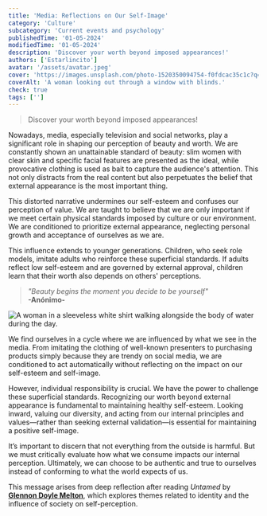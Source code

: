 ```yaml
---
title: 'Media: Reflections on Our Self-Image'
category: 'Culture'
subcategory: 'Current events and psychology'
publishedTime: '01-05-2024'
modifiedTime: '01-05-2024'
description: 'Discover your worth beyond imposed appearances!'
authors: ['Estarlincito']
avatar: '/assets/avatar.jpeg'
cover: 'https://images.unsplash.com/photo-1520350094754-f0fdcac35c1c?q=80&w=2940&auto=format&fit=crop&ixlib=rb-4.0.3&ixid=M3wxMjA3fDB8MHxwaG90by1wYWdlfHx8fGVufDB8fHx8fA%3D%3D'
coverAlt: 'A woman looking out through a window with blinds.'
check: true
tags: ['']
---
```


<Introduction>

> Discover your worth beyond imposed appearances!

</Introduction>

<Contents>

Nowadays, media, especially television and social networks, play a significant role in shaping our perception of beauty and worth. We are constantly shown an unattainable standard of beauty: slim women with clear skin and specific facial features are presented as the ideal, while provocative clothing is used as bait to capture the audience's attention. This not only distracts from the real content but also perpetuates the belief that external appearance is the most important thing.

This distorted narrative undermines our self-esteem and confuses our perception of value. We are taught to believe that we are only important if we meet certain physical standards imposed by culture or our environment. We are conditioned to prioritize external appearance, neglecting personal growth and acceptance of ourselves as we are.

This influence extends to younger generations. Children, who seek role models, imitate adults who reinforce these superficial standards. If adults reflect low self-esteem and are governed by external approval, children learn that their worth also depends on others' perceptions.

> _&quot;Beauty begins the moment you decide to be yourself&quot;_ <br/> **-Anónimo-**

<Image
  alt='A woman in a sleeveless white shirt walking alongside the body of water during the day.'
  src='https://images.unsplash.com/photo-1500324335648-313a604a56c7?q=80&w=2940&auto=format&fit=crop&ixlib=rb-4.0.3&ixid=M3wxMjA3fDB8MHxwaG90by1wYWdlfHx8fGVufDB8fHx8fA%3D%3D'
/>

We find ourselves in a cycle where we are influenced by what we see in the media. From imitating the clothing of well-known presenters to purchasing products simply because they are trendy on social media, we are conditioned to act automatically without reflecting on the impact on our self-esteem and self-image.

However, individual responsibility is crucial. We have the power to challenge these superficial standards. Recognizing our worth beyond external appearance is fundamental to maintaining healthy self-esteem. Looking inward, valuing our diversity, and acting from our internal principles and values—rather than seeking external validation—is essential for maintaining a positive self-image.

It’s important to discern that not everything from the outside is harmful. But we must critically evaluate how what we consume impacts our internal perception. Ultimately, we can choose to be authentic and true to ourselves instead of conforming to what the world expects of us.

This message arises from deep reflection after reading _Untamed_ by [**Glennon Doyle Melton**](https://momastery.com/blog/about-glennon/), which explores themes related to identity and the influence of society on self-perception.

</Contents>
